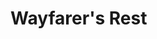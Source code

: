 
# Wayfarer's Rest

<ProjectDetails
  region="Riverlands"
  house="House Vance"
  type="Castle"
  status="Not Started"
  warp="/warp wayfarersrest"
  projectLead="undefined"
  dateStarted="Invalid Date"
  dateCompleted="Invalid Date"
/>
